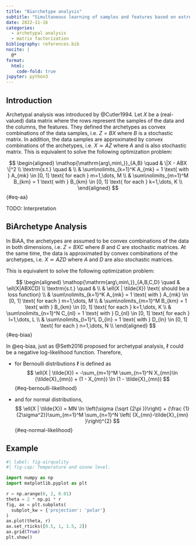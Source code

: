 ```yaml
---
title: "Biarchetype analysis"
subtitle: "Simultaneous learning of samples and features based on extremes"
date: 2022-11-16
categories:
  - archetypal analysis
  - matrix factorization
bibliography: references.bib
nocite: |
  @*
format:
  html:
    code-fold: true
jupyter: python3
---
```


\DeclareMathOperator*{\argmin}{arg\,min\,}
\DeclareMathOperator*{\argmax}{arg\,max\,}

## Introduction

Archetypal analysis was introduced by @Cutler1994. Let $X$ be a (real-valued) data matrix where the rows represent the samples of the data and the columns, the features. They defined the archetypes as convex combinations of the data samples, i.e. $Z = BX$ where $B$ is a stochastic matrix. In addition, the data samples are approximated by convex combinations of the archetypes, i.e. $X \simeq AZ$ where $A$ and is also stochastic matrix. This is equivalent to solve the following optimization problem:

$$
\begin{aligned}
\argmin_{A,B} \quad &  \|X - ABX \|^2 \\
\textrm{s.t.} \quad &  \\
    & \sum\nolimits_{k=1}^K A_{mk} = 1 \text{ with } A_{mk} \in [0, 1] \text{ for each } m=1,\dots, M \\
    & \sum\nolimits_{m=1}^M B_{km} = 1 \text{ with } B_{km} \in [0, 1] \text{ for each } k=1,\dots, K \\
\end{aligned}
$${#eq-aa}


TODO: Interpretation

## BiArchetype Analysis

In BiAA, the archetypes are assumed to be convex combinations of the data in both dimensions, i.e. $Z = BXC$ where $B$ and $C$ are stochastic matrices. At the same time, the data is approximated by convex combinations of the archetypes, i.e. $X \simeq AZD$ where $A$ and $D$ are also stochastic matrices.

This is equivalent to solve the following optimization problem:

$$
\begin{aligned}
\argmin_{A,B,C,D} \quad &  \ell(X|ABXCD) \\
\textrm{s.t.} \quad &  \\
    & \ell(X | \tilde{X}) \text{ should be a loss function} \\
    & \sum\nolimits_{k=1}^K A_{mk} = 1 \text{ with } A_{mk} \in [0, 1] \text{ for each } m=1,\dots, M \\
    & \sum\nolimits_{m=1}^M B_{km} = 1 \text{ with } B_{km} \in [0, 1] \text{ for each } k=1,\dots, K \\
    & \sum\nolimits_{n=1}^N C_{nl} = 1 \text{ with } D_{nl} \in [0, 1] \text{ for each } l=1,\dots, L \\
    & \sum\nolimits_{l=1}^L D_{ln} = 1 \text{ with } D_{ln} \in [0, 1] \text{ for each } n=1,\dots, N \\
\end{aligned}
$${#eq-biaa}


In @eq-biaa, just as @Seth2016 proposed for archetypal analysis, $\ell$ could be a negative log-likelihood function. Therefore,

* for Bernoulli distributions $\ell$ is defined as
$$
\ell(X | \tilde{X}) = -\sum_{m=1}^M \sum_{n=1}^N X_{mn}\ln (\tilde{X}_{mn}) + (1 - X_{mn}) \ln (1 - \tilde{X}_{mn})
$${#eq-bernoulli-likelihood}

* and for normal distributions,
$$
\ell(X | \tilde{X}) = MN \ln \left(\sigma {\sqrt {2\pi }}\right) + {\frac {1}{2\sigma^2}}\sum_{m=1}^M \sum_{n=1}^N \left( {X_{mn}-\tilde{X}_{mn} }\right)^{2}
$${#eq-normal-likelihood}


## Example

```python
#| label: fig-airquality
#| fig-cap: Temperature and ozone level.

import numpy as np
import matplotlib.pyplot as plt

r = np.arange(0, 2, 0.01)
theta = 2 * np.pi * r
fig, ax = plt.subplots(
  subplot_kw = {'projection': 'polar'} 
)
ax.plot(theta, r)
ax.set_rticks([0.5, 1, 1.5, 2])
ax.grid(True)
plt.show()
```
